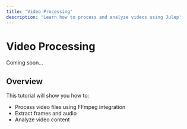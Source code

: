 ```yaml
---
title: 'Video Processing'
description: 'Learn how to process and analyze videos using Julep'
---
```


# Video Processing

Coming soon...

## Overview

This tutorial will show you how to:
- Process video files using FFmpeg integration
- Extract frames and audio
- Analyze video content 